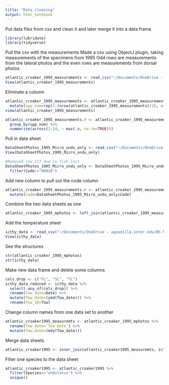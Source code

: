 ```yaml
---
title: "Data cleaning"
output: html_notebook
---
```


Put data files from csv and clean it and later merge it into a data frame.

```r
library(lubridate)
library(tidyverse)
```

Pull the csv with the measurements
Made a csv using ObjectJ plugin, taking measurements of the specimens from 1995
Odd rows are measurements from the lateral photos and the even rows are measurements from dorsal photos

```r
atlantic_croaker_1995_measurements <- read_csv("~/Documents/OneDrive - aguadilla.inter.edu/BS Microbiology Inter/Internship and opportunities/RISE Internship/2022-croakerlarvae-rise/data/atlantic_croaker_1995_measurements.csv")
View(atlantic_croaker_1995_measurements)
```

Eliminate a column
```r
atlantic_croaker_1995_measurements <- atlantic_croaker_1995_measurements %>% 
  mutate(spp_num=rep(1:(nrow(atlantic_croaker_1995_measurements)/2), each=2))
view(atlantic_croaker_1995_measurements)

atlantic_croaker_1995_measurements.r <- atlantic_croaker_1995_measurements %>% 
  group_by(spp_num) %>% 
  summarise(across(2:14, ~ max(.x, na.rm=TRUE)))
```

Pull in data sheet
```r
DataSheetPhotos_1995_Micro_undu_only <- read_csv("~/Documents/OneDrive - aguadilla.inter.edu/BS Microbiology Inter/Internship and opportunities/RISE Internship/2022-croakerlarvae-rise/data/DataSheetPhotos_1995_Micro_undu_only.csv")
View(DataSheetPhotos_1995_Micro_undu_only)

#Removed row 117 due to fish lost 
DataSheetPhotos_1995_Micro_undu_only <- DataSheetPhotos_1995_Micro_undu_only %>% 
  filter(Code!="00916")
```

Add new column to pull out the code column 
```r
atlantic_croaker_1995_measurements.r <- atlantic_croaker_1995_measurements.r %>% 
  mutate(Code=DataSheetPhotos_1995_Micro_undu_only$Code)
```

Combine the two data sheets as one
```r
atlantic_croaker_1995_mphotos <- left_join(atlantic_croaker_1995_measurements.r, DataSheetPhotos_1995_Micro_undu_only, by= "Code")
```

Add the temperature sheet
```r
icthy_data <- read_csv("~/Documents/OneDrive - aguadilla.inter.edu/BS Microbiology Inter/Internship and opportunities/RISE Internship/2022-croakerlarvae-rise/data/icthy_data.csv")
View(icthy_data)
```

See the structures
```r
str(atlantic_croaker_1995_mphotos)
str(icthy_data)
```

Make new data frame and delete some columns
```r
cols_drop <- c("FL", "SL", "TL")
icthy_data_reduced <- icthy_data %>% 
  select(-any_of(cols_drop)) %>% 
  rename(Tow_date=Date) %>% 
  mutate(Tow_date=(ymd(Tow_date))) %>% 
  rename(Tow_ID=Tow)
```

Change column names from one data set to another
```r
atlantic_croaker1995_measuremts <- atlantic_croaker_1995_mphotos %>% 
  rename(Tow_date=`Tow Date`) %>% 
  mutate(Tow_date=(mdy(Tow_date)))
```

Merge data sheets
```r
atlantic_croaker1995 <- inner_join(atlantic_croaker1995_measuremts, icthy_data_reduced, by=c("Tow_date", "Tow_ID"))
```

Filter one species to the data sheet
```r
atlantic_croaker1995 <- atlantic_croaker1995 %>% 
  filter(Species=="undulatus") %>%
  unique()
```

